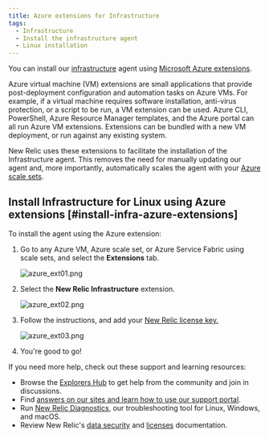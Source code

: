 ```yaml
---
title: Azure extensions for Infrastructure
tags:
  - Infrastructure
  - Install the infrastructure agent
  - Linux installation
---
```


You can install our [infrastructure](/docs/welcome-new-relic-infrastructure) agent using [Microsoft Azure extensions](https://docs.microsoft.com/en-us/azure/virtual-machines/extensions/overview).

<CollapserGroup>
  <Collapser
    id="what-is-extension"
    title="What is an Azure extension?"
  >
    Azure virtual machine (VM) extensions are small applications that provide post-deployment configuration and automation tasks on Azure VMs. For example, if a virtual machine requires software installation, anti-virus protection, or a script to be run, a VM extension can be used. Azure CLI, PowerShell, Azure Resource Manager templates, and the Azure portal can all run Azure VM extensions. Extensions can be bundled with a new VM deployment, or run against any existing system.
  </Collapser>
</CollapserGroup>

New Relic uses these extensions to facilitate the installation of the Infrastructure agent. This removes the need for manually updating our agent and, more importantly, automatically scales the agent with your [Azure scale sets](https://docs.microsoft.com/en-us/azure/virtual-machine-scale-sets/overview).

## Install Infrastructure for Linux using Azure extensions [#install-infra-azure-extensions]

To install the agent using the Azure extension:

1. Go to any Azure VM, Azure scale set, or Azure Service Fabric using scale sets, and select the **Extensions** tab.

   ![azure_ext01.png](./images/azure_ext01.png "azure_ext01.png")
2. Select the **New Relic Infrastructure** extension.

   ![azure_ext02.png](./images/azure_ext02.png "azure_ext02.png")
3. Follow the instructions, and add your [New Relic license key.](/docs/accounts/accounts-billing/account-setup/new-relic-license-key)

   ![azure_ext03.png](./images/azure_ext03.png "azure_ext03.png")
4. You're good to go!

If you need more help, check out these support and learning resources:

* Browse the [Explorers Hub](https://discuss.newrelic.com/) to get help from the community and join in discussions.
* Find [answers on our sites and learn how to use our support portal](/docs/using-new-relic/welcome-new-relic/get-started/find-help-use-support-portal).
* Run [New Relic Diagnostics](/docs/using-new-relic/cross-product-functions/troubleshooting/new-relic-diagnostics), our troubleshooting tool for Linux, Windows, and macOS.
* Review New Relic's [data security](/docs/security) and [licenses](/docs/licenses) documentation.
